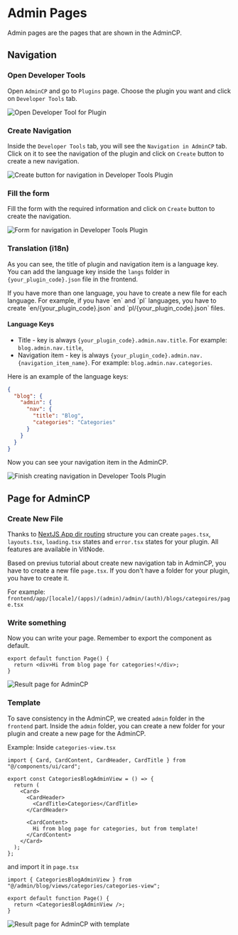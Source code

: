 
# Admin Pages

Admin pages are the pages that are shown in the AdminCP.

## Navigation

<Steps>

### Open Developer Tools

Open `AdminCP` and go to `Plugins` page. Choose the plugin you want and click on `Developer Tools` tab.

<Img src={openDevtoolsImg} alt="Open Developer Tool for Plugin" />

### Create Navigation

Inside the `Developer Tools` tab, you will see the `Navigation in AdminCP` tab. Click on it to see the navigation of the plugin and click on `Create` button to create a new navigation.

<Img
  src={createNavAdminImg}
  alt="Create button for navigation in Developer Tools Plugin"
/>

### Fill the form

Fill the form with the required information and click on `Create` button to create the navigation.

<Img
  src={createNavAdminFormImg}
  alt="Form for navigation in Developer Tools Plugin"
/>

### Translation (i18n)

As you can see, the title of plugin and navigation item is a language key. You can add the language key inside the `langs` folder in `{your_plugin_code}.json` file in the frontend.

<FileTree>
  <FileTree.Folder name="frontend" defaultOpen>
    <FileTree.Folder name="langs" defaultOpen>
      <FileTree.Folder name="en" defaultOpen>
        <FileTree.File name="{your_plugin_code}.json" />
      </FileTree.Folder>
    </FileTree.Folder>
  </FileTree.Folder>
</FileTree>

<Callout type="info" emoji="ℹ️">
  If you have more than one language, you have to create a new file for each
  language. For example, if you have `en` and `pl` languages, you have to create
  `en/{your_plugin_code}.json` and `pl/{your_plugin_code}.json` files.
</Callout>

#### Language Keys

- Title - key is always `{your_plugin_code}.admin.nav.title`. For example: `blog.admin.nav.title`,
- Navigation item - key is always `{your_plugin_code}.admin.nav.{navigation_item_name}`. For example: `blog.admin.nav.categories`.

Here is an example of the language keys:

```json
{
  "blog": {
    "admin": {
      "nav": {
        "title": "Blog",
        "categories": "Categories"
      }
    }
  }
}
```

Now you can see your navigation item in the AdminCP.

<Img
  src={finishNavAdminImg}
  alt="Finish creating navigation in Developer Tools Plugin"
/>

</Steps>

## Page for AdminCP

<Steps>

### Create New File

Thanks to [NextJS App dir routing](https://nextjs.org/docs/app/building-your-application/routing) structure you can create `pages.tsx`, `layouts.tsx`, `loading.tsx` states and `error.tsx` states for your plugin. All features are available in VitNode.

Based on previus tutorial about create new navigation tab in AdminCP, you have to create a new file `page.tsx`. If you don't have a folder for your plugin, you have to create it.

<FileTree>
  <FileTree.Folder name="frontend" defaultOpen>
    <FileTree.Folder name="app" defaultOpen>
      <FileTree.Folder name="[locale]" defaultOpen>
        <FileTree.Folder name="(apps)" defaultOpen>
          <FileTree.Folder name="(admin)" defaultOpen>
            <FileTree.Folder name="admin" defaultOpen>
              <FileTree.Folder name="(auth)" defaultOpen>
                <FileTree.Folder name="{your_plugin_code}" defaultOpen>
                  <FileTree.Folder name="{path}" defaultOpen>
                    <FileTree.File name="page.tsx" />
                  </FileTree.Folder>
                </FileTree.Folder>
              </FileTree.Folder>
            </FileTree.Folder>
          </FileTree.Folder>
        </FileTree.Folder>
      </FileTree.Folder>
    </FileTree.Folder>
  </FileTree.Folder>
</FileTree>

For example: `frontend/app/[locale]/(apps)/(admin)/admin/(auth)/blogs/categoires/page.tsx`

### Write something

Now you can write your page. Remember to export the component as default.

```tsx
export default function Page() {
  return <div>Hi from blog page for categories!</div>;
}
```

<Img src={resultPageAdminImg} alt="Result page for AdminCP" />

### Template

To save consistency in the AdminCP, we created `admin` folder in the `frontend` part. Inside the `admin` folder, you can create a new folder for your plugin and create a new page for the AdminCP.

<FileTree>
  <FileTree.Folder name="frontend" defaultOpen>
    <FileTree.Folder name="admin" defaultOpen>
      <FileTree.Folder name="{your_plugin_code}" defaultOpen>
        <FileTree.Folder name="views" defaultOpen>
          <FileTree.Folder name="categories" defaultOpen>
            <FileTree.File name="categories-view.tsx" />
          </FileTree.Folder>
        </FileTree.Folder>
        <FileTree.File name="...other files and folders" />
      </FileTree.Folder>
    </FileTree.Folder>
  </FileTree.Folder>
</FileTree>

Example: Inside `categories-view.tsx`

```tsx
import { Card, CardContent, CardHeader, CardTitle } from "@/components/ui/card";

export const CategoriesBlogAdminView = () => {
  return (
    <Card>
      <CardHeader>
        <CardTitle>Categories</CardTitle>
      </CardHeader>

      <CardContent>
        Hi from blog page for categories, but from template!
      </CardContent>
    </Card>
  );
};
```

and import it in `page.tsx`

```tsx {1, 4}
import { CategoriesBlogAdminView } from "@/admin/blog/views/categories/categories-view";

export default function Page() {
  return <CategoriesBlogAdminView />;
}
```

<Img
  src={resultTemplatePageAdminImg}
  alt="Result page for AdminCP with template"
/>

</Steps>
